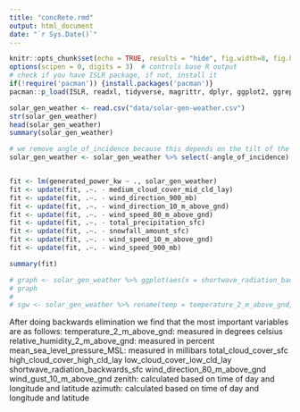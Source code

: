 ```yaml
---
title: "concRete.rmd"
output: html_document
date: "`r Sys.Date()`"
---
```


```r
knitr::opts_chunk$set(echo = TRUE, results = "hide", fig.width=8, fig.height=4)
options(scipen = 0, digits = 3)  # controls base R output
# check if you have ISLR package, if not, install it
if(!require('pacman')) {install.packages('pacman')}
pacman::p_load(ISLR, readxl, tidyverse, magrittr, dplyr, ggplot2, ggrepel)
```

```r
solar_gen_weather <- read.csv("data/solar-gen-weather.csv")
str(solar_gen_weather)
head(solar_gen_weather)
summary(solar_gen_weather)

# we remove angle_of_incidence because this depends on the tilt of the PV panel and not on the geographic placement
solar_gen_weather <- solar_gen_weather %>% select(-angle_of_incidence)


fit <- lm(generated_power_kw ~ ., solar_gen_weather)
fit <- update(fit, .~. - medium_cloud_cover_mid_cld_lay)
fit <- update(fit, .~. - wind_direction_900_mb)
fit <- update(fit, .~. - wind_direction_10_m_above_gnd)
fit <- update(fit, .~. - wind_speed_80_m_above_gnd)
fit <- update(fit, .~. - total_precipitation_sfc)
fit <- update(fit, .~. - snowfall_amount_sfc)
fit <- update(fit, .~. - wind_speed_10_m_above_gnd)
fit <- update(fit, .~. - wind_speed_900_mb)

summary(fit)

# graph <- solar_gen_weather %>% ggplot(aes(x = shortwave_radiation_backwards_sfc, y = generated_power_kw)) + geom_point() + geom_smooth(method="lm")
# graph
# 
# sgw <- solar_gen_weather %>% rename(temp = temperature_2_m_above_gnd, humidity = relative_humidity_2_m_above_gnd, )

```

After doing backwards elimination we find that the most important variables are as follows:
temperature_2_m_above_gnd: measured in degrees celsius
relative_humidity_2_m_above_gnd: measured in percent
mean_sea_level_pressure_MSL: measured in millibars
total_cloud_cover_sfc
high_cloud_cover_high_cld_lay
low_cloud_cover_low_cld_lay
shortwave_radiation_backwards_sfc
wind_direction_80_m_above_gnd
wind_gust_10_m_above_gnd
zenith: calculated based on time of day and longitude and latitude
azimuth: calculated based on time of day and longitude and latitude

